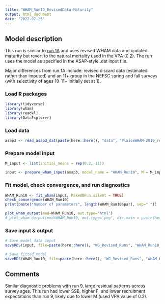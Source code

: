 ```yaml
---
title: "WHAM_Run10_RevisedData-Maturity"
output: html_document
date: '2022-02-25'
---
```


## Model description

This run is similar to [run 1A](https://github.com/ahart1/PlaiceWG2021/blob/main/Plaice_Baseline_UpdatedData_Runs.Rmd) and uses revised WHAM data and updated maturity but revert to the natural mortality used in the VPA (0.2). The run uses the model as specified in the ASAP-style .dat input file.

Major differences from run 1A include: revised discard data (estimated rather than imputed) and an 11+ group in the NEFSC spring and fall surveys (with selectivity of ages 10-11+ initially set at 1).

### Load R packages
```r
library(tidyverse)
library(wham)
library(readxl)
library(DataExplorer)
```

### Load data
```r
asap3 <- read_asap3_dat(paste(here::here(), "data", "PlaiceWHAM-2019_revised_NEFSC-LW-WAA.DAT", sep="/"))
```

### Prepare model input
```r
M_input <- list(initial_means = rep(0.2, 11))

input <- prepare_wham_input(asap3, model_name = "WHAM_Run10", M = M_input) 
```

### Fit model, check convergence, and run diagnostics
```r
WHAM_Run10 <- fit_wham(input, MakeADFun.silent = TRUE) 
check_convergence(WHAM_Run10)
print(paste("Number of parameters", length(WHAM_Run10$par), sep=" "))

plot_wham_output(mod=WHAM_Run10, out.type='html')
# plot_wham_output(mod=WHAM_Run10, out.type='png', dir.main = paste(here::here(), "WHAM_Run10", sep="/"))
```

### Save input & output
```r
# Save model data input
saveRDS(input, file=paste(here::here(), "WG_Revised_Runs", "WHAM_Run10_RevisedData-Maturity", "WHAM_Run10_input.rds", sep="/"))

# Save fitted model
saveRDS(WHAM_Run10, file=paste(here::here(), "WG_Revised_Runs", "WHAM_Run10_RevisedData-Maturity", "WHAM_Run10_model.rds", sep="/"))
```

## Comments
Similar diagnostic problems with run 9, large residual patterns across survey ages. This run had lower SSB, higher F, and lower recruitment expectations than run 9, likely due to lower M (used VPA value of 0.2).

